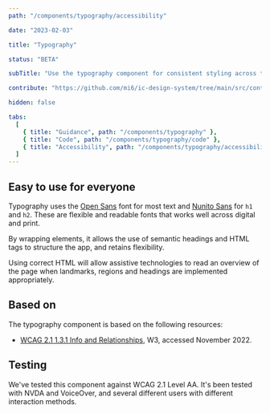```yaml
---
path: "/components/typography/accessibility"

date: "2023-02-03"

title: "Typography"

status: "BETA"

subTitle: "Use the typography component for consistent styling across typographical elements."

contribute: "https://github.com/mi6/ic-design-system/tree/main/src/content/structured/components/typography"

hidden: false

tabs:
  [
    { title: "Guidance", path: "/components/typography" },
    { title: "Code", path: "/components/typography/code" },
    { title: "Accessibility", path: "/components/typography/accessibility" },
  ]
---
```


## Easy to use for everyone

Typography uses the [Open Sans](https://fonts.google.com/specimen/Open+Sans) font for most text and [Nunito Sans](https://fonts.google.com/specimen/Nunito+Sans) for `h1` and `h2`. These are flexible and readable fonts that works well across digital and print.

By wrapping elements, it allows the use of semantic headings and HTML tags to structure the app, and retains flexibility.

Using correct HTML will allow assistive technologies to read an overview of the page when landmarks, regions and headings are implemented appropriately.

## Based on

The typography component is based on the following resources:

- [WCAG 2.1 1.3.1 Info and Relationships](https://www.w3.org/WAI/WCAG21/Understanding/info-and-relationships), W3, accessed November 2022.

## Testing

We've tested this component against WCAG 2.1 Level AA. It's been tested with NVDA and VoiceOver, and several different users with different interaction methods.
